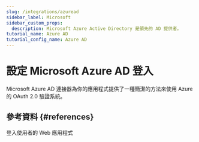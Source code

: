 ```yaml
---
slug: /integrations/azuread
sidebar_label: Microsoft
sidebar_custom_props:
  description: Microsoft Azure Active Directory 是領先的 AD 提供者。
tutorial_name: Azure AD
tutorial_config_name: Azure AD
---
```




# 設定 Microsoft Azure AD 登入

Microsoft Azure AD 連接器為你的應用程式提供了一種簡潔的方法來使用 Azure 的 OAuth 2.0 驗證系統。

<GuideTip />

<Integration />

## 參考資料 \{#references}

<Url href="https://docs.microsoft.com/en-us/azure/active-directory/develop/scenario-web-app-sign-user-overview">
  登入使用者的 Web 應用程式
</Url>
